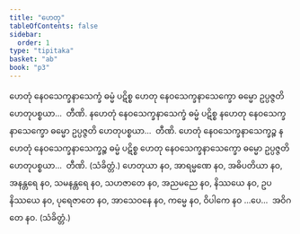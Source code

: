 ```yaml
---
title: "ဟေတု"
tableOfContents: false
sidebar:
  order: 1
type: "tipitaka"
basket: "ab"
book: "p3"
---
```



<DynamicBreadcrumb />

<Division number="346" book="p3" e="ch" v="39" p="273">

<Paragraph number="726" book="p3">
ဟေတုံ နေဝသေက္ခနာသေက္ခံ ဓမ္မံ ပဋိစ္စ ဟေတု နေဝသေက္ခနာသေက္ခော ဓမ္မော ဥပ္ပဇ္ဇတိ ဟေတုပစ္စယာ…  တီဏိ.
</Paragraph>

<Paragraph number="727" book="p3">
နဟေတုံ နေဝသေက္ခနာသေက္ခံ ဓမ္မံ ပဋိစ္စ နဟေတု နေဝသေက္ခနာသေက္ခော ဓမ္မော ဥပ္ပဇ္ဇတိ ဟေတုပစ္စယာ…  တီဏိ.
</Paragraph>

<Paragraph number="728" book="p3">
ဟေတုံ နေဝသေက္ခနာသေက္ခဉ္စ နဟေတုံ နေဝသေက္ခနာသေက္ခဉ္စ ဓမ္မံ ပဋိစ္စ ဟေတု နေဝသေက္ခနာသေက္ခော ဓမ္မော ဥပ္ပဇ္ဇတိ ဟေတုပစ္စယာ…  တီဏိ. (သံခိတ္တံ.)
</Paragraph>

</Division>
<Division number="347" book="p3" e="ch" v="39" p="273">

<Paragraph number="729" book="p3">
ဟေတုယာ နဝ, အာရမ္မဏေ နဝ, အဓိပတိယာ နဝ, အနန္တရေ နဝ, သမနန္တရေ နဝ, သဟဇာတေ နဝ, အညမညေ နဝ, နိဿယေ နဝ, ဥပနိဿယေ နဝ, ပုရေဇာတေ နဝ, အာသေဝနေ နဝ, ကမ္မေ နဝ, ဝိပါကေ နဝ …ပေ…  အဝိဂတေ နဝ. (သံခိတ္တံ.)
</Paragraph>
</Division>